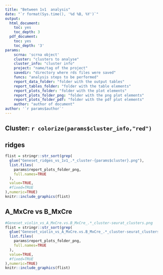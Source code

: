 ```yaml
---
title: "Between 1v1  analysis"
date: "`r format(Sys.time(), '%d %B, %Y')`"
output:
  html_document:
    toc: yes
    toc_depth: 3
  pdf_document:
    toc: yes
    toc_depth: '3'
params:
    scrna: 'scrna object'
    cluster: "clusters to analyse"
    cluster_info: "cluster info"
    project: "name/tag of the project"
    savedir: "directory where rds files were saved"
    funcs: "analysis steps to be performed"
    report_data_folder: "folder with the output tables"
    report_tables_folder: "folder with the table elements"
    report_plots_folder: "folder with the plot elements"
    report_plots_folder_png: "folder with the png plot elements"
    report_plots_folder_pdf: "folder with the pdf plot elements"
    author: "author of document"
author: '`r params$author`'
---
```


## Cluster: `r colorize(params$cluster_info,"red")`

## ridges
```r
flist = stringr::str_sort(grep(
  glue("Geneset_ridges_vs_1v1_.*_cluster-{params$cluster}.png"),
  list.files(
    params$report_plots_folder_png,
    full.names=TRUE
  ),
  value=TRUE,
  #fixed=TRUE
),numeric=TRUE)
knitr::include_graphics(flist)
```



## A_MxCre vs B_MxCre
```r

#Geneset_violin_vs_A_MxCre.vs.B_MxCre_.*_cluster-seurat_clusters.png
flist = stringr::str_sort(grep(
  glue("Geneset_violin_vs_A_MxCre.vs.B_MxCre_.*_cluster-seurat_clusters.png"),
  list.files(
    params$report_plots_folder_png,
    full.names=TRUE
  ),
  value=TRUE,
  #fixed=TRUE
),numeric=TRUE)
knitr::include_graphics(flist)
```



